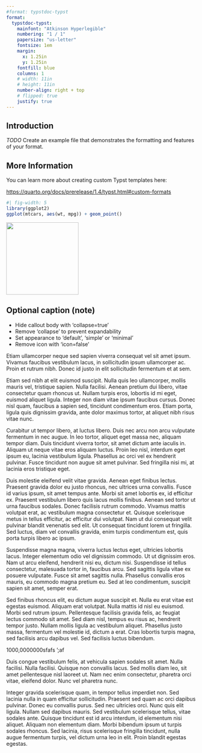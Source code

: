 ```yaml
---
#format: typstdoc-typst
format:
  typstdoc-typst:
    mainfont: "Atkinson Hyperlegible"
    numbering: "1 / 1"
    papersize: "us-letter"
    fontsize: 1em
    margin:
      x: 1.25in
      y: 1.25in
    fontfill: blue
    columns: 1
    # width: 11in
    # height: 11in
    number-align: right + top
    # flipped: true
    justify: true
---
```


## Introduction

*TODO* Create an example file that demonstrates the formatting and features of your format.

## More Information

You can learn more about creating custom Typst templates here: 

<https://quarto.org/docs/prerelease/1.4/typst.html#custom-formats>

```r
#| fig-width: 5
library(ggplot2)
ggplot(mtcars, aes(wt, mpg)) + geom_point()
```

![](typst.png){width=2in}

:::{.callout-note collapse=false appearance='default' icon=true}
## Optional caption (note)
- Hide callout body with 'collapse=true'
- Remove 'collapse' to prevent expandability
- Set appearance to 'default', 'simple' or 'minimal'
- Remove icon with 'icon=false'
:::


 Etiam ullamcorper neque sed sapien viverra consequat vel sit amet ipsum. Vivamus faucibus vestibulum lacus, in sollicitudin ipsum ullamcorper ac. Proin et rutrum nibh. Donec id justo in elit sollicitudin fermentum et at sem.

Etiam sed nibh at elit euismod suscipit. Nulla quis leo ullamcorper, mollis mauris vel, tristique sapien. Nulla facilisi. Aenean pretium dui libero, vitae consectetur quam rhoncus ut. Nullam turpis eros, lobortis id mi eget, euismod aliquet ligula. Integer non diam vitae ipsum faucibus cursus. Donec nisl quam, faucibus a sapien sed, tincidunt condimentum eros. Etiam porta, ligula quis dignissim gravida, ante dolor maximus tortor, at aliquet nibh risus vitae nunc.

Curabitur ut tempor libero, at luctus libero. Duis nec arcu non arcu vulputate fermentum in nec augue. In leo tortor, aliquet eget massa nec, aliquam tempor diam. Duis tincidunt viverra tortor, sit amet dictum ante iaculis in. Aliquam ut neque vitae eros aliquam luctus. Proin leo nisl, interdum eget ipsum eu, lacinia vestibulum ligula. Phasellus ac orci vel ex hendrerit pulvinar. Fusce tincidunt non augue sit amet pulvinar. Sed fringilla nisi mi, at lacinia eros tristique eget.

Duis molestie eleifend velit vitae gravida. Aenean eget finibus lectus. Praesent gravida dolor eu justo rhoncus, nec ultrices urna convallis. Fusce id varius ipsum, sit amet tempus ante. Morbi sit amet lobortis ex, id efficitur ex. Praesent vestibulum libero quis lacus mollis finibus. Aenean sed tortor ut urna faucibus sodales. Donec facilisis rutrum commodo. Vivamus mattis volutpat erat, ac vestibulum magna consectetur et. Quisque scelerisque metus in tellus efficitur, ac efficitur dui volutpat. Nam ut dui consequat velit pulvinar blandit venenatis sed elit. Ut consequat tincidunt lorem ut fringilla. Sed luctus, diam vel convallis gravida, enim turpis condimentum est, quis porta turpis libero ac ipsum.

Suspendisse magna magna, viverra luctus lectus eget, ultricies lobortis lacus. Integer elementum odio vel dignissim commodo. Ut ut dignissim eros. Nam ut arcu eleifend, hendrerit nisi eu, dictum nisi. Suspendisse id tellus consectetur, malesuada tortor in, faucibus arcu. Sed sagittis ligula vitae ex posuere vulputate. Fusce sit amet sagittis nulla. Phasellus convallis eros mauris, eu commodo magna pretium eu. Sed at leo condimentum, suscipit sapien sit amet, semper erat.

Sed finibus rhoncus elit, eu dictum augue suscipit et. Nulla eu erat vitae est egestas euismod. Aliquam erat volutpat. Nulla mattis id nisl eu euismod. Morbi sed rutrum ipsum. Pellentesque facilisis gravida felis, ac feugiat lectus commodo sit amet. Sed diam nisl, tempus eu risus ac, hendrerit tempor justo. Nullam mollis ligula ac vestibulum aliquet. Phasellus justo massa, fermentum vel molestie id, dictum a erat. Cras lobortis turpis magna, sed facilisis arcu dapibus vel. Sed facilisis luctus bibendum.

1000,0000000sfafs
';af

Duis congue vestibulum felis, at vehicula sapien sodales sit amet. Nulla facilisi. Nulla facilisi. Quisque non convallis lacus. Sed mollis diam leo, sit amet pellentesque nisl laoreet ut. Nam nec enim consectetur, pharetra orci vitae, eleifend dolor. Nunc vel pharetra nunc.

Integer gravida scelerisque quam, in tempor tellus imperdiet non. Sed lacinia nulla in quam efficitur sollicitudin. Praesent sed quam ac orci dapibus pulvinar. Donec eu convallis purus. Sed nec ultricies orci. Nunc quis elit ligula. Nullam sed dapibus mauris. Sed vestibulum scelerisque tellus, vitae sodales ante. Quisque tincidunt est id arcu interdum, id elementum nisi aliquet. Aliquam non elementum diam. Morbi bibendum ipsum ut turpis sodales rhoncus. Sed lacinia, risus scelerisque fringilla tincidunt, nulla augue fermentum turpis, vel dictum urna leo in elit. Proin blandit egestas egestas.
